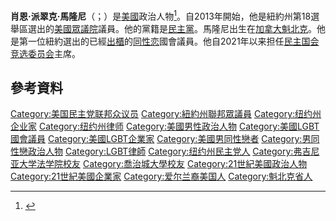 {{noteTA
|1=zh-cn:帕特里克; zh-tw:派翠克;
|2=zh-cn:马洛尼; zh-tw:馬隆尼;
}}
'''肖恩·派翠克·馬隆尼'''（{{lang-en|Sean Patrick Maloney}}；{{bd|1966年|7月30日}}）是[[美國|美國]]政治人物<ref name=TWT>{{cite web|url=http://www.washingtontimes.com/campaign-2012/candidates/sean-patrick-maloney-62318|title=Sean Patrick Maloney|work=[[The_Washington_Times|The Washington Times]]|accessdate=May 19, 2013}}</ref>。自2013年開始，他是紐約州第18選舉區選出的[[美国众议院|美國眾議院]]議員。他的黨籍是[[民主黨_(美國)|民主黨]]。馬隆尼出生在[[加拿大|加拿大]][[魁北克省|魁北克]]。他是第一位紐約選出的已經[[出櫃|出櫃]]的[[同性恋|同性恋]]國會議員。他自2021年以来担任[[民主黨國會競選委員會|民主国会竞选委员会]]主席。

== 參考資料 ==
{{reflist}}

{{authority control}}
{{DEFAULTSORT:Maloney, Sean Patrick}}
[[Category:美国民主党联邦众议员|Category:美国民主党联邦众议员]]
[[Category:紐約州聯邦眾議員|Category:紐約州聯邦眾議員]]
[[Category:纽约州企业家|Category:纽约州企业家]]
[[Category:纽约州律师|Category:纽约州律师]]
[[Category:美國男性政治人物|Category:美國男性政治人物]]
[[Category:美國LGBT國會議員|Category:美國LGBT國會議員]]
[[Category:美國LGBT企業家|Category:美國LGBT企業家]]
[[Category:美國男同性戀者|Category:美國男同性戀者]]
[[Category:男同性戀政治人物|Category:男同性戀政治人物]]
[[Category:LGBT律師|Category:LGBT律師]]
[[Category:纽约州民主党人|Category:纽约州民主党人]]
[[Category:弗吉尼亚大学法学院校友|Category:弗吉尼亚大学法学院校友]]
[[Category:喬治城大學校友|Category:喬治城大學校友]]
[[Category:21世紀美國政治人物|Category:21世紀美國政治人物]]
[[Category:21世紀美國企業家|Category:21世紀美國企業家]]
[[Category:爱尔兰裔美国人|Category:爱尔兰裔美国人]]
[[Category:魁北克省人|Category:魁北克省人]]